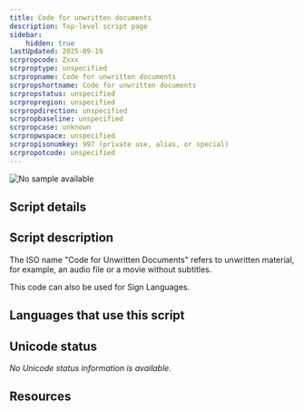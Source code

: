 ```yaml
---
title: Code for unwritten documents
description: Top-level script page
sidebar:
    hidden: true
lastUpdated: 2025-09-19
scrpropcode: Zxxx
scrproptype: unspecified
scrpropname: Code for unwritten documents
scrpropshortname: Code for unwritten documents
scrpropstatus: unspecified
scrpropregion: unspecified
scrpropdirection: unspecified
scrpropbaseline: unspecified
scrpropcase: unknown
scrpropwspace: unspecified
scrpropisonumkey: 997 (private use, alias, or special)
scrpropotcode: unspecified
---
```



![No sample available](../images/nosample.png)



## Script details

<ScriptDetails />

## Script description

The ISO name "Code for Unwritten Documents" refers to unwritten material, for example, an audio file or a movie without subtitles.

This code can also be used for Sign Languages.

## Languages that use this script

<WsList script='Zxxx' wsMax='5' />

## Unicode status

_No Unicode status information is available._

## Resources

<ScriptResources detailSummary='seemore' />

